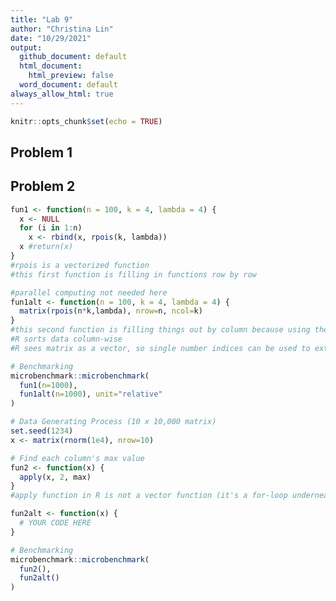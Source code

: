 ```yaml
---
title: "Lab 9"
author: "Christina Lin"
date: "10/29/2021"
output: 
  github_document: default
  html_document:
    html_preview: false
  word_document: default
always_allow_html: true
---
```


```r
knitr::opts_chunk$set(echo = TRUE)
```

## Problem 1



## Problem 2

```r
fun1 <- function(n = 100, k = 4, lambda = 4) {
  x <- NULL
  for (i in 1:n)
    x <- rbind(x, rpois(k, lambda))
  x #return(x)
}
#rpois is a vectorized function
#this first function is filling in functions row by row 

#parallel computing not needed here 
fun1alt <- function(n = 100, k = 4, lambda = 4) {
  matrix(rpois(n*k,lambda), nrow=n, ncol=k)
}
#this second function is filling things out by column because using the default byrow=FALSE
#R sorts data column-wise 
#R sees matrix as a vector, so single number indices can be used to extract elements 

# Benchmarking
microbenchmark::microbenchmark(
  fun1(n=1000),
  fun1alt(n=1000), unit="relative"
)
```



```r
# Data Generating Process (10 x 10,000 matrix)
set.seed(1234)
x <- matrix(rnorm(1e4), nrow=10)

# Find each column's max value
fun2 <- function(x) {
  apply(x, 2, max)
}
#apply function in R is not a vector function (it's a for-loop underneath)

fun2alt <- function(x) {
  # YOUR CODE HERE
}

# Benchmarking
microbenchmark::microbenchmark(
  fun2(),
  fun2alt()
)
```

